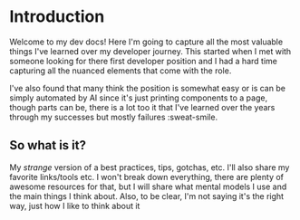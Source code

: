 # Introduction
 
Welcome to my dev docs! Here I'm going to capture all the most valuable things I've learned over my developer journey. This started when I met with someone looking for there first developer position and I had a hard time capturing all the nuanced elements that come with the role.

I've also found that many think the position is somewhat easy or is can be simply automated by AI since it's just printing components to a page, though parts can be, there is a lot too it that I've learned over the years through my successes but mostly failures :sweat-smile.

## So what is it?

My *strange* version of a best practices, tips, gotchas, etc. I'll also share my favorite links/tools etc. I won't break down everything, there are plenty of awesome resources for that, but I will share what mental models I use and the main things I think about. Also, to be clear, I'm not saying it's the right way, just how I like to think about it

